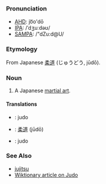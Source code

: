 =={{en}}==
===Pronunciation===
*[[w:AHD|AHD]]: jo͞o'dō
*[[w:IPA|IPA]]: /ˈdʒuːdəʊ/
*[[w:SAMPA|SAMPA]]: /"dZu:d@U/
===Etymology===
From Japanese [[柔道]] (じゅうどう, jūdō).
===Noun===
#A Japanese [[martial art]]. {{stub}}
====Translations====
*{{fi}}: judo
*{{ja}}: [[柔道]] (jūdō)
*{{sv}}: judo
===See Also===
*[[jujitsu]]
*[[w:judo|Wiktionary article on Judo]]